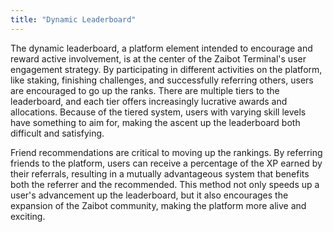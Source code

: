 ```yaml
---
title: "Dynamic Leaderboard"
---
```


The dynamic leaderboard, a platform element intended to encourage and reward active involvement, is at the center of the Zaibot Terminal's user engagement strategy. By participating in different activities on the platform, like staking, finishing challenges, and successfully referring others, users are encouraged to go up the ranks. There are multiple tiers to the leaderboard, and each tier offers increasingly lucrative awards and allocations. Because of the tiered system, users with varying skill levels have something to aim for, making the ascent up the leaderboard both difficult and satisfying.

Friend recommendations are critical to moving up the rankings. By referring friends to the platform, users can receive a percentage of the XP earned by their referrals, resulting in a mutually advantageous system that benefits both the referrer and the recommended. This method not only speeds up a user's advancement up the leaderboard, but it also encourages the expansion of the Zaibot community, making the platform more alive and exciting.
